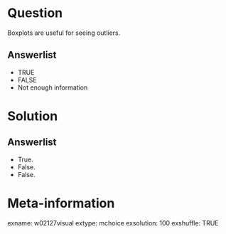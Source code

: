 Question
========
Boxplots are useful for seeing outliers.

Answerlist
----------
* TRUE
* FALSE
* Not enough information


Solution
========

Answerlist
----------
* True.
* False.
* False.


Meta-information
================
exname: w02127visual
extype: mchoice
exsolution: 100
exshuffle: TRUE